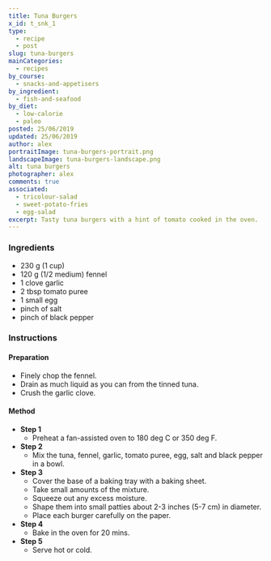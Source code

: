 ```yaml
---
title: Tuna Burgers
x_id: t_snk_1
type:
  - recipe
  - post
slug: tuna-burgers
mainCategories: 
  - recipes
by_course:
  - snacks-and-appetisers
by_ingredient:
  - fish-and-seafood
by_diet:
  - low-calorie
  - paleo
posted: 25/06/2019
updated: 25/06/2019
author: alex
portraitImage: tuna-burgers-portrait.png
landscapeImage: tuna-burgers-landscape.png
alt: tuna burgers
photographer: alex
comments: true
associated: 
  - tricolour-salad
  - sweet-potato-fries
  - egg-salad
excerpt: Tasty tuna burgers with a hint of tomato cooked in the oven.
---
```


<Ingredients>

### Ingredients
    
  - 230 g (1 cup) 
  - 120 g (1/2 medium) fennel
  - 1 clove garlic
  - 2 tbsp tomato puree
  - 1 small egg
  - pinch of salt
  - pinch of black pepper

</Ingredients>

<Instructions>

### Instructions

#### Preparation

  - Finely chop the fennel.
  - Drain as much liquid as you can from the tinned tuna.
  - Crush the garlic clove.

#### Method

  - **Step 1**
    - Preheat a fan-assisted oven to 180 deg C or 350 deg F.
  - **Step 2**
    - Mix the tuna, fennel, garlic, tomato puree, egg, salt and black pepper in a bowl.
  - **Step 3**
    - Cover the base of a baking tray with a baking sheet.
    - Take small amounts of the mixture.
    - Squeeze out any excess moisture.
    - Shape them into small patties about 2-3 inches (5-7 cm) in diameter.
    - Place each burger carefully on the paper.
  - **Step 4**
    - Bake in the oven for 20 mins.
  - **Step 5**
    - Serve hot or cold.

</Instructions>


